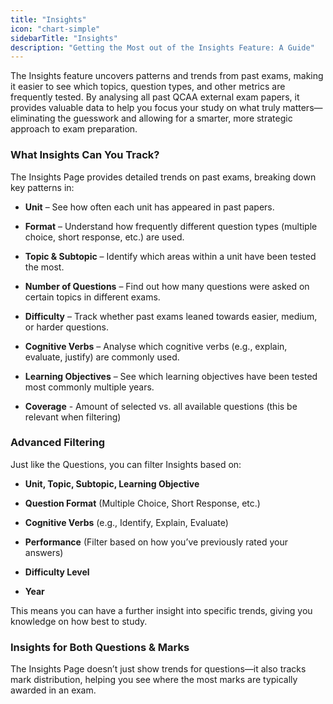 ```yaml
---
title: "Insights"
icon: "chart-simple"
sidebarTitle: "Insights"
description: "Getting the Most out of the Insights Feature: A Guide"
---
```


The Insights feature uncovers patterns and trends from past exams, making it easier to see which topics, question types, and other metrics are frequently tested. By analysing all past QCAA external exam papers, it provides valuable data to help you focus your study on what truly matters—eliminating the guesswork and allowing for a smarter, more strategic approach to exam preparation.

### What Insights Can You Track?

The Insights Page provides detailed trends on past exams, breaking down key patterns in:

* **Unit** – See how often each unit has appeared in past papers.

* **Format** – Understand how frequently different question types (multiple choice, short response, etc.) are used.

* **Topic & Subtopic** – Identify which areas within a unit have been tested the most.

* **Number of Questions** – Find out how many questions were asked on certain topics in different exams.

* **Difficulty** – Track whether past exams leaned towards easier, medium, or harder questions.

* **Cognitive Verbs** – Analyse which cognitive verbs (e.g., explain, evaluate, justify) are commonly used.

* **Learning Objectives** – See which learning objectives have been tested most commonly multiple years.

* **Coverage** - Amount of selected vs. all available questions (this be relevant when filtering)

### Advanced Filtering

Just like the Questions, you can filter Insights based on:

* **Unit, Topic, Subtopic, Learning Objective**

* **Question Format** (Multiple Choice, Short Response, etc.)

* **Cognitive Verbs** (e.g., Identify, Explain, Evaluate)

* **Performance** (Filter based on how you’ve previously rated your answers)

* **Difficulty Level**

* **Year**

This means you can have a further insight into specific trends, giving you knowledge on how best to study.

### Insights for Both Questions & Marks

The Insights Page doesn’t just show trends for questions—it also tracks mark distribution, helping you see where the most marks are typically awarded in an exam.